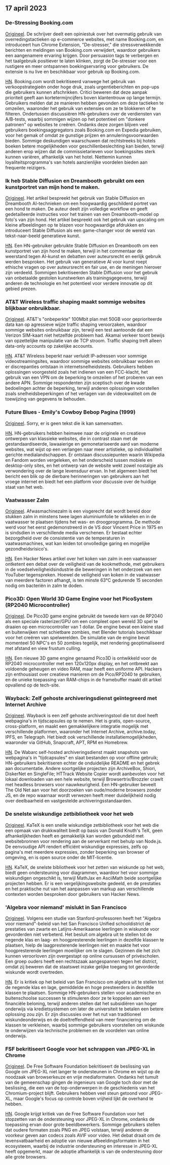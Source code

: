 

<CallToAction />

<Steps>

## 17 april 2023

### De-Stressing Booking.com

[Origineel](https://www.alexcharlton.co/projects/booking-com-de-stresser).
De schrijver deelt een opiniestuk over het overmatig gebruik van overredingstactieken op e-commerce websites, met name Booking.com, en introduceert hun Chrome Extension, "De-stresser," die stressverwekkende berichten en meldingen van Booking.com verwijdert, waardoor gebruikers een aangenamere ervaring krijgen. Door persuasion tags te verbergen en het taalgebruik positiever te laten klinken, zorgt de De-stresser voor een rustigere en meer ontspannen boekingservaring voor gebruikers. De extensie is nu live en beschikbaar voor gebruik op Booking.com.

[HN](http://news.ycombinator.com/item?id=35590734).
Booking.com wordt bekritiseerd vanwege het gebruik van verkoopstrategieën onder hoge druk, zoals urgentieberichten en pop-ups die gebruikers kunnen afschrikken. Critici beweren dat deze aanpak prioriteit geeft aan kortetermijncijfers boven klantentrouw op lange termijn. Gebruikers melden dat ze manieren hebben gevonden om deze tactieken te omzeilen, waaronder het gebruik van extensies om ze te blokkeren of te filteren. Ondertussen discussiëren HN-gebruikers over de verdiensten van A/B-tests, waarbij sommigen wijzen op het potentieel om "donkere patronen" op websites te creëren. Ondanks deze zorgen blijven veel gebruikers boekingsaggregators zoals Booking.com en Expedia gebruiken, voor het gemak of omdat ze gunstige prijzen en annuleringsvoorwaarden bieden. Sommige deskundigen waarschuwen dat rechtstreeks bij hotels boeken betere mogelijkheden voor geschillenbeslechting kan bieden, terwijl anderen erop wijzen dat de commissietarieven voor boekingssites sterk kunnen variëren, afhankelijk van het hotel. Niettemin kunnen loyaliteitsprogramma's van hotels aanzienlijke voordelen bieden aan frequente reizigers.

### Ik heb Stable Diffusion en Dreambooth gebruikt om een kunstportret van mijn hond te maken.

[Origineel](https://www.shruggingface.com/blog/how-i-used-stable-diffusion-and-dreambooth-to-create-a-painted-portrait-of-my-dog).
Het artikel bespreekt het gebruik van Stable Diffusion en Dreambooth AI-technieken om een hoogwaardig geschilderd portret van een hond te maken. De auteur deelt zijn volledige workflow en geeft gedetailleerde instructies voor het trainen van een Dreambooth-model op foto's van zijn hond. Het artikel bespreekt ook het gebruik van upscaling om kleine afbeeldingen op te blazen voor hoogwaardige afdrukken en introduceert Stable Diffusion als een game-changer voor de wereld van tekst-naar-beeld generatieve kunst.

[HN](http://news.ycombinator.com/item?id=35592847).
Een HN-gebruiker gebruikte Stable Diffusion en Dreambooth om een kunstportret van zijn hond te maken, terwijl in het commentaar de weerstand tegen AI-kunst en debatten over auteursrecht en eerlijk gebruik werden besproken. Het gebruik van generatieve AI voor kunst roept ethische vragen op over auteursrecht en fair use, en de meningen hierover zijn verdeeld. Sommigen bekritiseerden Stable Diffusion voor het gebruik van onbetaalde gestolen kunstwerken als trainingsgegevens, terwijl anderen de technologie en het potentieel voor verdere innovatie op dit gebied prezen.

### AT&T Wireless traffic shaping maakt sommige websites blijkbaar onbruikbaar.

[Origineel](https://adriano.fyi/post/2023/2023-04-16-att-traffic-shaping-makes-websites-unusable/).
AT&T's "onbeperkte" 100Mbit plan met 50GB voor geprioriteerde data kan op agressieve wijze traffic shaping veroorzaken, waardoor sommige websites onbruikbaar zijn, terwijl een test aantoonde dat een Verizon SIM-kaart niet hetzelfde probleem had. Akamai verkeer toont bewijs van opzettelijke manipulatie van de TCP stroom. Traffic shaping treft alleen data-only accounts op zakelijke accounts.

[HN](http://news.ycombinator.com/item?id=35592607).
AT&T Wireless beperkt naar verluidt IP-adressen voor sommige videostreamingsites, waardoor sommige websites onbruikbaar worden en er discrepanties ontstaan in internetsnelheidstests. Gebruikers hebben oplossingen voorgesteld zoals het indienen van een FCC-klacht, het gebruik van een VPN om de beperking te omzeilen of het proberen van een andere APN. Sommige respondenten zijn sceptisch over de kwade bedoelingen achter de beperking, terwijl anderen oplossingen voorstellen zoals snelheidsbeperkingen of het verlagen van de videokwaliteit om de toewijzing van gegevens te behouden.

### Future Blues - Emily's Cowboy Bebop Pagina (1999)

[Origineel](https://futureblues.com/).
Sorry, er is geen tekst die ik kan samenvatten.

[HN](http://news.ycombinator.com/item?id=35589124).
HN-gebruikers hebben heimwee naar de originele en creatieve ontwerpen van klassieke websites, die in contrast staan met de gestandaardiseerde, lawaaierige en gemonetariseerde aard van moderne websites, wat wijst op een verlangen naar meer artistieke, op individualiteit gerichte medialandschappen. Er ontstaan discussiepunten waarin Wikipedia en Fandom worden vergeleken, en het onderscheid tussen mobiele en desktop-only sites, en het ontwerp van de website wekt zowel nostalgie als verwondering over de lange levensduur ervan. In het algemeen biedt het bericht een blik op de dierbare herinneringen van gebruikers aan het vroege internet en biedt het een platform voor discussie over de huidige staat van het web.

### Vaatwasser Zalm

[Origineel](https://en.wikipedia.org/wiki/Dishwasher_salmon).
Afwasmachinezalm is een visgerecht dat wordt bereid door stukken zalm in minstens twee lagen aluminiumfolie te wikkelen en in de vaatwasser te plaatsen tijdens het was- en droogprogramma. De methode werd voor het eerst gedemonstreerd in de VS door Vincent Price in 1975 en is sindsdien in verschillende media verschenen. Er bestaat echter bezorgdheid over de consistentie van de temperaturen in vaatwasmachines, wat kan leiden tot onvolledige garing en mogelijke gezondheidsrisico's.

[HN](http://news.ycombinator.com/item?id=35586683).
Een Hacker News artikel over het koken van zalm in een vaatwasser ontketent een debat over de veiligheid van de kookmethode, met gebruikers in de voedselveiligheidsindustrie die beweringen in het onderzoek van een YouTuber tegenspreken. Hoewel de veiligheid van koken in de vaatwasser van meerdere factoren afhangt, is ten minste 63°C gedurende 15 seconden nodig om bacteriën in zalm te doden.

### Pico3D: Open World 3D Game Engine voor het PicoSystem (RP2040 Microcontroller)

[Origineel](https://github.com/bernhardstrobl/Pico3D).
De Pico3D game engine gebruikt de tweede kern van de RP2040 als een speciale rasterizer/GPU om een compleet open wereld 3D spel te draaien op een microcontroller van 1 dollar. De engine bevat een kleine stad en buitenwijken met schietbare zombies, met Blender tutorials beschikbaar voor het creëren van spelwerelden. De simulatie van de engine bevat momenteel 50 NPC's en 50 zombies tegelijk, met rendering geoptimaliseerd met afstand en view frustum culling.

[HN](http://news.ycombinator.com/item?id=35589172).
Een nieuwe 3D game engine genaamd Pico3D is ontwikkeld voor de RP2040 microcontroller met een 120x120px display, en het ontbreekt aan voldoende geheugen en video RAM, maar heeft een uniforme API. Hackers zijn enthousiast over creatieve manieren om de Pico/RP2040 te gebruiken, en de unieke toepassing van RAM-chips in de framebuffer maakt dit artikel opvallend op de tech-site.

### Wayback: Zelf gehoste archiveringsdienst geïntegreerd met Internet Archive

[Origineel](https://github.com/wabarc/wayback).
Wayback is een zelf gehoste archiveringstool die tot doel heeft webpagina's in tijdscapsules op te nemen. Het is gratis, open-source, cross-platform, en maakt een gemakkelijkere integratie mogelijk met verschillende platformen, waaronder het Internet Archive, archive.today, IPFS, en Telegraph. Het biedt ook verschillende installatiemogelijkheden, waaronder via GitHub, Snapcraft, APT, RPM en Homebrew.

[HN](http://news.ycombinator.com/item?id=35586845).
De Wabarc self-hosted archiveringsdienst maakt snapshots van webpagina's in "tijdcapsules" en slaat bestanden op voor offline gebruik; HN-gebruikers bekritiseren echter de onduidelijke README en het gebrek aan documentatie. Andere soortgelijke projecten zijn ArchiveBox, Shiori, DiskerNet en SingleFile; HTTrack Website Copier wordt aanbevolen voor het lokaal downloaden van een hele website, terwijl Browsertrix/Brozzler crawlt met headless browsers voor nauwkeurigheid. Een HN-gebruiker beveelt The Old Net aan voor het doorzoeken van oude/moderne browsers zonder JS, en de repo waarnaar wordt verwezen heeft meer duidelijkheid nodig over deelbaarheid en vastgestelde archiveringsstandaarden.

### De snelste wiskundige zetbibliotheek voor het web

[Origineel](https://katex.org/).
KaTeX is een snelle wiskundige zetbibliotheek voor het web die een opmaak van drukkwaliteit biedt op basis van Donald Knuth's TeX, geen afhankelijkheden heeft en gemakkelijk kan worden gebundeld met websitebronnen voor rendering aan de serverkant met behulp van Node.js. De eenvoudige API rendert efficiënt wiskundige expressies, zelfs op pagina's met meerdere expressies, zonder beperking van browser of omgeving, en is open source onder de MIT-licentie.

[HN](http://news.ycombinator.com/item?id=35588985).
KaTeX, de snelste bibliotheek voor het zetten van wiskunde op het web, biedt geen ondersteuning voor diagrammen, waardoor het voor sommige wiskundigen ongeschikt is, terwijl MathJax en AsciiMath beide soortgelijke projecten hebben. Er is een vergelijkingswebsite gedeeld, en de prestaties en het praktische nut van het aanpassen van markup aan verschillende contexten worden besproken door gebruikers van Hacker News.

### 'Algebra voor niemand' mislukt in San Francisco

[Origineel](https://www.joannejacobs.com/post/algebra-for-none-fails-in-san-francisco).
Volgens een studie van Stanford-professoren heeft het "Algebra voor niemand"-beleid van het San Francisco Unified schooldistrict de prestaties van zwarte en Latijns-Amerikaanse leerlingen in wiskunde voor gevorderden niet verbeterd. Het besluit om algebra uit te stellen tot de negende klas en laag- en hoogpresterende leerlingen in dezelfde klassen te plaatsen, hielp de laagpresterende leerlingen niet en maakte het voor hoogpresterende leerlingen moeilijker om te slagen. Gezinnen die het zich kunnen veroorloven zijn overgestapt op online cursussen of privéscholen. Een groep ouders heeft een rechtszaak aangespannen tegen het district, omdat zij beweren dat de staatswet inzake gelijke toegang tot gevorderde wiskunde wordt overtreden.

[HN](http://news.ycombinator.com/item?id=35595026).
Er is kritiek op het beleid van San Francisco om algebra uit te stellen tot de negende klas en lage, gemiddelde en hoge presteerders in dezelfde klassen te plaatsen. Sommige HN-gebruikers stellen voor academische en buitenschoolse successen te stimuleren door ze te koppelen aan een financiële beloning, terwijl anderen stellen dat het subsidiëren van hoger onderwijs via kredietsystemen om later de universiteit te betalen een betere oplossing zou zijn. Er zijn discussies over het nut van traditioneel wiskundeonderwijs en de doeltreffendheid van meer financiering om de klassen te verkleinen, waarbij sommige gebruikers voorstellen om wiskunde te onderwijzen via technische problemen en de voordelen van online onderwijs.

### FSF bekritiseert Google voor het schrappen van JPEG-XL in Chrome

[Origineel](https://www.phoronix.com/news/FSF-Slams-Google-JPEG-XL).
De Free Software Foundation bekritiseert de beslissing van Google om JPEG-XL niet langer te ondersteunen in Chrome en wijst op de noodzaak van browserkeuze en vrije mediaformaten. Ondanks het tumult van de gemeenschap gingen de ingenieurs van Google toch door met de beslissing, die een van de top-onderwerpen in de geschiedenis van het Chromium-project blijft. Gebruikers hebben veel steun getoond voor JPEG-XL, maar Google's focus op controle boven vrijheid lijkt de overhand te hebben.

[HN](http://news.ycombinator.com/item?id=35589179).
Google krijgt kritiek van de Free Software Foundation voor het stopzetten van de ondersteuning voor JPEG-XL in Chrome, ondanks de toepassing ervan door grote beeldbewerkers. Sommige gebruikers stellen dat oudere formaten zoals PNG en JPEG volstaan, terwijl anderen de voorkeur geven aan codecs zoals AVIF voor video. Het debat draait om de levensvatbaarheid en adoptie van nieuwe afbeeldingsformaten in het ecosysteem, waarbij de industrie ondersteuning en interesse in JPEG-XL heeft opgemerkt, maar de adoptie afhankelijk is van de ondersteuning door alle grote browsers.

</Steps>